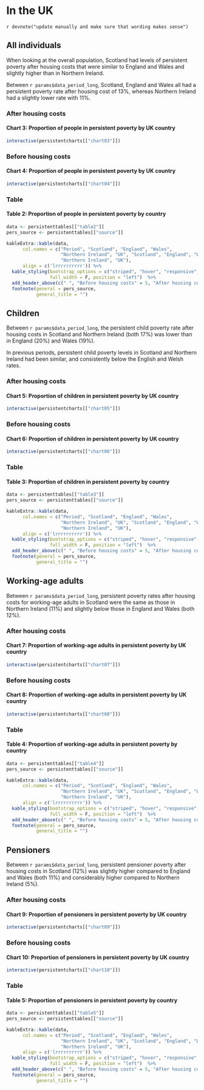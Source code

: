 # In the UK

`r devnote("update manually and make sure that wording makes sense")`

## All individuals {.tabset}

When looking at the overall population, Scotland had levels of persistent poverty after housing costs that were similar to England and Wales and slightly higher than in Northern Ireland.

Between `r params$data_period_long`, Scotland, England and Wales all had a persistent poverty rate after housing cost of 13%, whereas Northern Ireland had a slightly lower rate with 11%. 

### After housing costs

#### Chart 3: Proportion of people in persistent poverty by UK country
```{r chart03}
interactive(persistentcharts[["chart03"]])
```

### Before housing costs

#### Chart 4: Proportion of people in persistent poverty by UK country
```{r chart04}
interactive(persistentcharts[["chart04"]])
```

### Table

#### Table 2: Proportion of people in persistent poverty by country {#table2}
```{r table2}

data <- persistenttables[["table2"]]
pers_source <- persistenttables[["source"]]

kableExtra::kable(data, 
      col.names = c("Period", "Scotland", "England", "Wales", 
                    "Northern Ireland", "UK", "Scotland", "England", "Wales", 
                    "Northern Ireland", "UK"),
      align = c('lrrrrrrrrrr')) %>%
  kable_styling(bootstrap_options = c("striped", "hover", "responsive", "condensed"),
                full_width = F, position = "left")  %>%
  add_header_above(c(" ", "Before housing costs" = 5, "After housing costs" = 5)) %>%
  footnote(general = pers_source,
           general_title = "")
```

## Children {.tabset}

Between `r params$data_period_long`, the persistent child poverty rate after housing costs in Scotland and Northern Ireland (both 17%) was lower than in England (20%) and Wales (19%). 

In previous periods, persistent child poverty levels in Scotland and Northern Ireland had been similar, and consistently below the English and Welsh rates. 

### After housing costs

#### Chart 5: Proportion of children in persistent poverty by UK country
```{r chart05}
interactive(persistentcharts[["chart05"]])
```

### Before housing costs

#### Chart 6: Proportion of children in persistent poverty by UK country
```{r chart06}
interactive(persistentcharts[["chart06"]])
```

### Table

#### Table 3: Proportion of children in persistent poverty by country {#table3}
```{r table3}

data <- persistenttables[["table3"]]
pers_source <- persistenttables[["source"]]

kableExtra::kable(data, 
      col.names = c("Period", "Scotland", "England", "Wales", 
                    "Northern Ireland", "UK", "Scotland", "England", "Wales", 
                    "Northern Ireland", "UK"),
      align = c('lrrrrrrrrrr')) %>%
  kable_styling(bootstrap_options = c("striped", "hover", "responsive", "condensed"),
                full_width = F, position = "left")  %>%
  add_header_above(c(" ", "Before housing costs" = 5, "After housing costs" = 5)) %>%
  footnote(general = pers_source,
           general_title = "")
```

## Working-age adults {.tabset}

Between `r params$data_period_long`, persistent poverty rates after housing costs for working-age adults in Scotland were the same as those in Northern Ireland (11%) and slightly below those in England and Wales (both 12%). 

### After housing costs

#### Chart 7: Proportion of working-age adults in persistent poverty by UK country
```{r chart07}
interactive(persistentcharts[["chart07"]])
```

### Before housing costs

#### Chart 8: Proportion of working-age adults in persistent poverty by UK country
```{r chart08}
interactive(persistentcharts[["chart08"]])
```

### Table

#### Table 4: Proportion of working-age adults in persistent poverty by country {#table4}
```{r table4}

data <- persistenttables[["table4"]]
pers_source <- persistenttables[["source"]]

kableExtra::kable(data, 
      col.names = c("Period", "Scotland", "England", "Wales", 
                    "Northern Ireland", "UK", "Scotland", "England", "Wales", 
                    "Northern Ireland", "UK"),
      align = c('lrrrrrrrrrr')) %>%
  kable_styling(bootstrap_options = c("striped", "hover", "responsive", "condensed"),
                full_width = F, position = "left")  %>%
  add_header_above(c(" ", "Before housing costs" = 5, "After housing costs" = 5)) %>%
  footnote(general = pers_source,
           general_title = "")
```

## Pensioners {.tabset}

Between `r params$data_period_long`, persistent pensioner poverty after housing costs in Scotland (12%) was slightly higher compared to England and Wales (both 11%) and considerably higher compared to Northern Ireland (5%).

### After housing costs

#### Chart 9: Proportion of pensioners in persistent poverty by UK country
```{r chart09}
interactive(persistentcharts[["chart09"]])
```

### Before housing costs

#### Chart 10: Proportion of pensioners in persistent poverty by UK country
```{r chart10}
interactive(persistentcharts[["chart10"]])
```

### Table

#### Table 5: Proportion of pensioners in persistent poverty by country {#table5}
```{r table5}

data <- persistenttables[["table5"]]
pers_source <- persistenttables[["source"]]

kableExtra::kable(data, 
      col.names = c("Period", "Scotland", "England", "Wales", 
                    "Northern Ireland", "UK", "Scotland", "England", "Wales", 
                    "Northern Ireland", "UK"),
      align = c('lrrrrrrrrrr')) %>%
  kable_styling(bootstrap_options = c("striped", "hover", "responsive", "condensed"),
                full_width = F, position = "left")  %>%
  add_header_above(c(" ", "Before housing costs" = 5, "After housing costs" = 5)) %>%
  footnote(general = pers_source,
           general_title = "")
```
